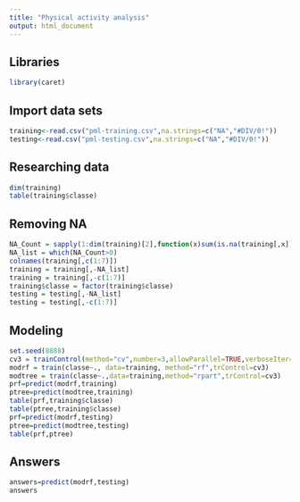 ---
title: "Physical activity analysis"
output: html_document
---

## Libraries
```{r}
library(caret)

```
## Import data sets
```{r}
training<-read.csv("pml-training.csv",na.strings=c("NA","#DIV/0!"))
testing<-read.csv("pml-testing.csv",na.strings=c("NA","#DIV/0!"))
```
## Researching data
```{r}
dim(training)
table(training$classe)
```
## Removing NA
```{r}
NA_Count = sapply(1:dim(training)[2],function(x)sum(is.na(training[,x])))
NA_list = which(NA_Count>0)
colnames(training[,c(1:7)])
training = training[,-NA_list]
training = training[,-c(1:7)]
training$classe = factor(training$classe)
testing = testing[,-NA_list]
testing = testing[,-c(1:7)]
```
## Modeling
```{r}
set.seed(8888)
cv3 = trainControl(method="cv",number=3,allowParallel=TRUE,verboseIter=TRUE)
modrf = train(classe~., data=training, method="rf",trControl=cv3)
modtree = train(classe~.,data=training,method="rpart",trControl=cv3)
prf=predict(modrf,training)
ptree=predict(modtree,training)
table(prf,training$classe)
table(ptree,training$classe)
prf=predict(modrf,testing)
ptree=predict(modtree,testing)
table(prf,ptree)
```
## Answers
```{r}
answers=predict(modrf,testing)
answers
```
